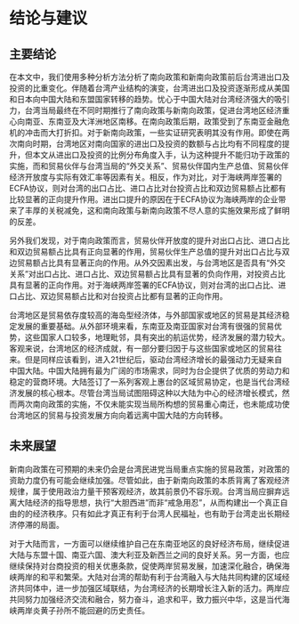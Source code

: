# 结论与建议

## 主要结论

在本文中，我们使用多种分析方法分析了南向政策和新南向政策前后台湾进出口及投资的比重变化。伴随着台湾产业结构的演变，台湾进出口及投资逐渐形成从美国和日本向中国大陆和东盟国家转移的趋势。忧心于中国大陆对台湾经济强大的吸引力，台湾当局最终在不同时期推行了南向政策与新南向政策，促进台湾地区经济重心向南亚、东南亚及大洋洲地区南移。在南向政策后期，政策受到了东南亚金融危机的冲击而大打折扣。对于新南向政策，一些实证研究表明其没有作用。即使在两次南向时期，台湾地区对南向国家的进出口及投资的数额与占比均有不同程度的提升，但本文从进出口及投资的比例分布角度入手，认为这种提升不能归功于政策的实施，而和贸易伙伴与台湾当局的“外交关系”、贸易伙伴国内生产总值、贸易伙伴经济开放度与实际有效汇率等因素有关。相反，作为对比，对于海峡两岸签署的ECFA协议，则对台湾的出口占比、进口占比对台投资占比和双边贸易额占比都有比较显著的正向提升作用。进出口提升的原因在于ECFA协议为海峡两岸的企业带来了丰厚的关税减免，这和南向政策与新南向政策不尽人意的实施效果形成了鲜明的反差。

另外我们发现，对于南向政策而言，贸易伙伴开放度的提升对出口占比、进口占比和双边贸易额占比具有正向显著的作用，贸易伙伴生产总值的提升对出口占比与双边贸易额占比具有显著正向的作用。从外交因素出发，与台湾地区是否具有“外交关系”对出口占比、进口占比、双边贸易额占比具有显著的负向作用，对投资占比具有显著的正向作用。对于海峡两岸签署的ECFA协议，则对台湾的出口占比、进口占比、双边贸易额占比和对台投资占比都有显著的正向作用。

台湾地区是贸易依存度较高的海岛型经济体，与外部国家或地区的贸易是其经济稳定发展的重要基础。从外部环境来看，东南亚及南亚国家对台湾有很强的贸易优势，这些国家人口较多，地理毗邻，具有突出的航运优势，经济发展的潜力较大。客观来说，台湾地区的经济成就，有一部分要归因于与这些国家或地区的贸易往来。但是同样应该看到，进入21世纪后，驱动台湾经济增长的最强动力无疑来自中国大陆。中国大陆拥有最为广阔的市场需求，同时为台企提供了优质的劳动力和稳定的营商环境。大陆签订了一系列客观上惠台的区域贸易协定，也是当代台湾经济发展的核心根本。尽管台湾当局试图阻碍这种以大陆为中心的经济增长模式，然而两次南向政策的实施，不仅未能实现当局所构想的贸易重心南迁，也未能成功使台湾地区的贸易与投资发展方向向着远离中国大陆的方向转移。

## 未来展望

新南向政策在可预期的未来仍会是台湾民进党当局重点实施的贸易政策，对政策的资助力度仍有可能会继续加强。尽管如此，由于新南向政策的本质背离了客观经济规律，属于使用政治力量干预客观经济，故其前景仍不容乐观。台湾当局应摒弃远离大陆经济的指导思想，执行“大胆西进”而非“戒急用忍”，从而构建出一个真正自由的的经济秩序。只有如此才真正有利于台湾人民福祉，也有助于台湾走出长期经济停滞的局面。

对于大陆而言，一方面可以继续维护自己在东南亚地区的良好经济布局，继续促进大陆与东盟十国、南亚六国、澳大利亚及新西兰之间的良好关系。另一方面，也应继续保持对台商投资的相关优惠条款，促使两岸贸易发展，加速深化融合，确保海峡两岸的和平和繁荣。大陆对台湾的帮助有利于台湾融入与大陆共同构建的区域经济共同体中，进一步加强区域联结，为台湾经济的长期增长注入新的活力。两岸应共同努力加强经济交流和融合，努力奋斗，追求和平，致力振兴中华，这是当代海峡两岸炎黄子孙所不能回避的历史责任。
